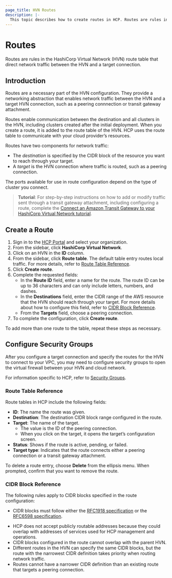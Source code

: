 ```yaml
---
page_title: HVN Routes
description: |-
  This topic describes how to create routes in HCP. Routes are rules in the HashiCorp Virtual Network (HVN) route table that direct network traffic between the HVN and a target connection.
---
```


# Routes

Routes are rules in the HashiCorp Virtual Network (HVN) route table that direct network traffic between the HVN and a target connection.

## Introduction

Routes are a necessary part of the HVN configuration. They provide a networking abstraction that enables network traffic between the HVN and a target HVN connection, such as a peering connnection or transit gateway attachment.

Routes enable communication between the destination and all clusters in the HVN, including clusters created after the initial deployment. When you create a route, it is added to the route table of the HVN. HCP uses the route table to communicate with your cloud provider’s resources.

Routes have two components for network traffic:
* The _destination_ is specified by the CIDR block of the resource you want to reach through your target.
* A _target_ is the HVN connection where traffic is routed, such as a peering connection.

The ports available for use in route configuration depend on the type of cluster you connect.

> **Tutorial**: For step-by-step instructions on how to add or modify traffic sent through a transit gateway attachment, including configuring a route, complete the [Connect an Amazon Transit Gateway to your HashiCorp Virtual Network tutorial](/hcp/tutorials/networking/amazon-transit-gateway?_gl=1*10l6mfk*_gcl_aw*R0NMLjE2NTE2ODAwMjguQ2owS0NRand5TWlUQmhES0FSSXNBQUotOVZzRFBfMERfdV92Q2xTdHF0bVBhVW8yZXZfa0duX1FNLUxEVEQ1N2JNcE9EdF9DLW1hbTFmY2FBaTFzRUFMd193Y0I.).

## Create a Route

1. Sign in to the [HCP Portal](/hcp?utm_source=docs) and select your organization.
1. From the sidebar, click **HashiCorp Virtual Network**.
1. Click on an HVN in the **ID** column.
1. From the sidebar, click **Route table**. The default table entry routes local traffic. For more details, refer to [Route Table Reference](#route-table-reference).
1. Click **Create route**.
1. Complete the requested fields:
    - In the **Route ID** field, enter a name for the route. The route ID can be up to 36 characters and can only include letters, numbers, and dashes.
    - In the **Destinations** field, enter the CIDR range of the AWS resource that the HVN should reach through your target. For more details about how to configure this field, refer to [CIDR Block Reference](#cidr-block-reference).
    - From the **Targets** field, choose a peering connection.
1. To complete the configuration, click **Create route**.

To add more than one route to the table, repeat these steps as necessary.

## Configure Security Groups

After you configure a target connection and specify the routes for the HVN to connect to your VPC, you may need to configure security groups to open the virtual firewall between your HVN and cloud network.

For information specific to HCP, refer to [Security Groups](/hcp/docs/hcp/network/hvn-aws/security-groups).

### Route Table Reference

Route tables in HCP include the following fields:

* **ID**: The name the route was given.
* **Destination**: The destination CIDR block range configured in the route.
* **Target**: The name of the target.
    * The value is the ID of the peering connection.
    * When you click on the target, it opens the target’s configuration screen.
* **Status**: Shows if the route is active, pending, or failed.
* **Target type**: Indicates that the route connects either a peering connection or a transit gateway attachment.

To delete a route entry, choose **Delete** from the ellipsis menu. When prompted, confirm that you want to remove the route.

### CIDR Block Reference

The following rules apply to CIDR blocks specified in the route configuration:

* CIDR blocks must follow either the [RFC1918 specification](https://datatracker.ietf.org/doc/html/rfc1918) or the [RFC6598 specification](https://datatracker.ietf.org/doc/html/rfc6598).
- HCP does not accept publicly routable addresses because they could overlap with addresses of services used for HCP management and operations.
- CIDR blocks configured in the route cannot overlap with the parent HVN.
- Different routes in the HVN can specify the same CIDR blocks, but the route with the narrowest CIDR definition takes priority when routing network traffic.
- Routes cannot have a narrower CIDR definition than an existing route that targets a peering connection.
